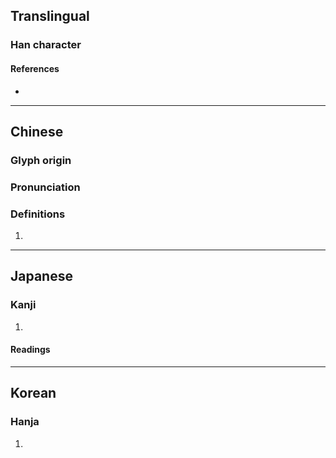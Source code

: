 {{character info/new}}
==Translingual==

===Han character===
{{Han char|rn=30|rad=口|as=04|sn=7|four=65030|canj=RDK|ids=⿰口夬}}

====References====
* {{Han ref|kx=0179.110|dkj=03371|dj=0397.050|hdz=10596.010|uh=5437|ud=21559|bh=CA77|bd=51831}}

----

==Chinese==
{{zh-forms}}

===Glyph origin===
{{Han etym}}

===Pronunciation===
{{zh-pron
|m=xuè
|c=hyut3
|mc=y
|oc=y
|cat=
}}

===Definitions===
{{zh-hanzi}}

# {{rfdef|zh}}

----

==Japanese==

===Kanji===
{{ja-kanji|grade=uc|rs=口04}}

# {{defn|lang=ja|sort=口04}}

====Readings====
{{ja-readings
|goon=けち, せち
|kanon=けつ, せつ
|kun=}}

----

==Korean==

===Hanja===
{{ko-hanja|hangeul=혈|rv=hyeol|mr=hyŏl}}

# {{defn|lang=ko|sort=口04}}